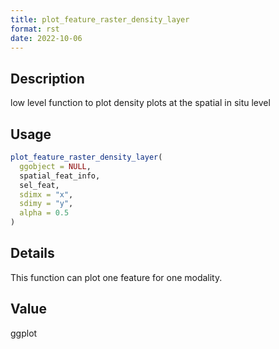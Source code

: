 ```yaml
--- 
title: plot_feature_raster_density_layer 
format: rst 
date: 2022-10-06 
--- 
```


## Description

low level function to plot density plots at the spatial in situ level


## Usage

```r
plot_feature_raster_density_layer(
  ggobject = NULL,
  spatial_feat_info,
  sel_feat,
  sdimx = "x",
  sdimy = "y",
  alpha = 0.5
)
```


## Details

This function can plot one feature for one modality.


## Value

ggplot


